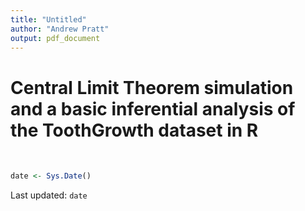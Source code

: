 ---
title: "Untitled"
author: "Andrew Pratt"
output: pdf_document
---

# Central Limit Theorem simulation and a basic inferential analysis of the ToothGrowth dataset in R
<br>

```{r date, echo = FALSE}
date <- Sys.Date()
```

Last updated: `date`
<br>

